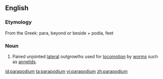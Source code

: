==English==

===Etymology===
From the Greek: para, beyond or beside + podia, feet

===Noun===
{{en-noun|parapodia}}
{{wikipedia}}

# {{label|en|zoology}} Paired unjointed [[lateral]] outgrowths used for [[locomotion]] by [[worm]]s such as [[annelids]].

[[id:parapodium]]
[[ta:parapodium]]
[[vi:parapodium]]
[[zh:parapodium]]